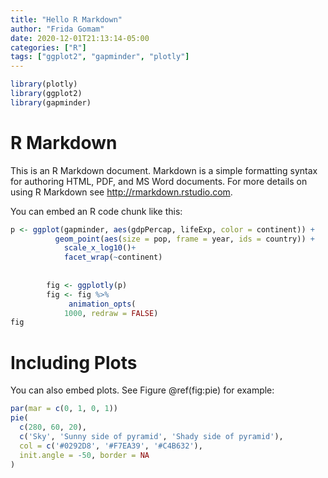 ```yaml
---
title: "Hello R Markdown"
author: "Frida Gomam"
date: 2020-12-01T21:13:14-05:00
categories: ["R"]
tags: ["ggplot2", "gapminder", "plotly"]
---
```


```r
library(plotly)
library(ggplot2)
library(gapminder)
```

# R Markdown

This is an R Markdown document. Markdown is a simple formatting syntax for authoring HTML, PDF, and MS Word documents. For more details on using R Markdown see <http://rmarkdown.rstudio.com>.

You can embed an R code chunk like this:

```r
p <- ggplot(gapminder, aes(gdpPercap, lifeExp, color = continent)) +
          geom_point(aes(size = pop, frame = year, ids = country)) +
            scale_x_log10()+
            facet_wrap(~continent)
        
        
        fig <- ggplotly(p)
        fig <- fig %>% 
             animation_opts(
            1000, redraw = FALSE)
fig
```

# Including Plots

You can also embed plots. See Figure \@ref(fig:pie) for example:

```r
par(mar = c(0, 1, 0, 1))
pie(
  c(280, 60, 20),
  c('Sky', 'Sunny side of pyramid', 'Shady side of pyramid'),
  col = c('#0292D8', '#F7EA39', '#C4B632'),
  init.angle = -50, border = NA
)
```
